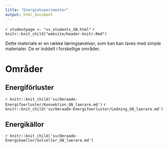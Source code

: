 ```yaml
---
title: "Energieksperimenter"
output: html_document
---
```


`r studentpage <- "sv_students_GN.html"`
`r knitr::knit_child("website/header-knitr.Rmd")`

Dette materiale er en række læringsøvelser, som kan kan laves med simple materialer. De er inddelt i forskellige områder. 

# Områder {.tabset .tabset-fade}

## Energiförluster {.tabset .tabset-fade}

`r knitr::knit_child('sv/Omraade-Energifoerluster/Konvektion_GN_laerare.md')`
`r knitr::knit_child('sv/Omraade-Energifoerluster/Ledning_GN_laerare.md')`


## Energikällor {.tabset .tabset-fade}

`r knitr::knit_child('sv/Omraade-Energikaellor/Solceller_GN_laerare.md')`

